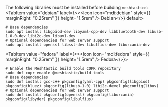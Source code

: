 
The following libraries must be installed before building `meshtasticd`:
<Tabs groupId="operating-systems" queryString="os">
  <TabItem value="debian" label={<><Icon icon="mdi:debian" style={{ marginRight: "0.25rem" }} height="1.5rem" /> Debian</>} default>
  ```shell
  # Base dependencies
  sudo apt install libgpiod-dev libyaml-cpp-dev libbluetooth-dev libusb-1.0-0-dev libi2c-dev libuv1-dev
  # Optional dependencies for web server support
  sudo apt install openssl libssl-dev libulfius-dev liborcania-dev
  ```
  </TabItem>

  <TabItem value="fedora" label={<><Icon icon="mdi:fedora" style={{ marginRight: "0.25rem" }} height="1.5rem" /> Fedora</>}>
  ```shell
  # Enable the Meshtastic build tools COPR repository
  sudo dnf copr enable @meshtastic/build-tools
  # Base dependencies
  sudo dnf install gcc-c++ pkgconfig(yaml-cpp) pkgconfig(libgpiod) pkgconfig(bluez) pkgconfig(libusb-1.0) libi2c-devel pkgconfig(libuv)
  # Optional dependencies for web server support
  sudo dnf install pkgconfig(openssl) pkgconfig(liborcania) pkgconfig(libyder) pkgconfig(libulfius)
  ```
  </TabItem>
</Tabs>
